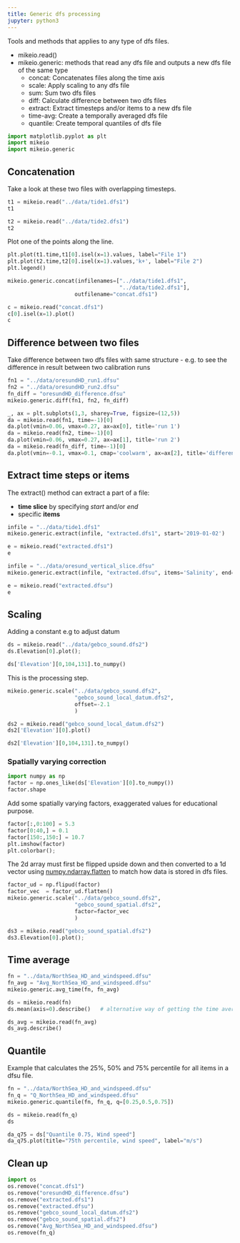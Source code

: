 ```yaml
---
title: Generic dfs processing
jupyter: python3
---
```


Tools and methods that applies to any type of dfs files. 

* mikeio.read()
* mikeio.generic: methods that read any dfs file and outputs a new dfs file of the same type
   - concat: Concatenates files along the time axis  
   - scale: Apply scaling to any dfs file
   - sum: Sum two dfs files 
   - diff: Calculate difference between two dfs files
   - extract: Extract timesteps and/or items to a new dfs file
   - time-avg: Create a temporally averaged dfs file
   - quantile: Create temporal quantiles of dfs file


```python
import matplotlib.pyplot as plt
import mikeio
import mikeio.generic
```

## Concatenation

Take a look at these two files with overlapping timesteps.

```python
t1 = mikeio.read("../data/tide1.dfs1")
t1
```

```python
t2 = mikeio.read("../data/tide2.dfs1")
t2
```

Plot one of the points along the line.

```python
plt.plot(t1.time,t1[0].isel(x=1).values, label="File 1")
plt.plot(t2.time,t2[0].isel(x=1).values,'k+', label="File 2")
plt.legend()
```

```python
mikeio.generic.concat(infilenames=["../data/tide1.dfs1",
                                   "../data/tide2.dfs1"],
                     outfilename="concat.dfs1")
```

```python
c = mikeio.read("concat.dfs1")
c[0].isel(x=1).plot()
c
```

## Difference between two files

Take difference between two dfs files with same structure - e.g. to see the difference in result between two calibration runs

```python
fn1 = "../data/oresundHD_run1.dfsu"
fn2 = "../data/oresundHD_run2.dfsu"
fn_diff = "oresundHD_difference.dfsu"
mikeio.generic.diff(fn1, fn2, fn_diff)
```

```python
_, ax = plt.subplots(1,3, sharey=True, figsize=(12,5))
da = mikeio.read(fn1, time=-1)[0]
da.plot(vmin=0.06, vmax=0.27, ax=ax[0], title='run 1')
da = mikeio.read(fn2, time=-1)[0]
da.plot(vmin=0.06, vmax=0.27, ax=ax[1], title='run 2')
da = mikeio.read(fn_diff, time=-1)[0]
da.plot(vmin=-0.1, vmax=0.1, cmap='coolwarm', ax=ax[2], title='difference');
```

## Extract time steps or items

The extract() method can extract a part of a file:

* **time slice** by specifying *start* and/or *end*
* specific **items**

```python
infile = "../data/tide1.dfs1"
mikeio.generic.extract(infile, "extracted.dfs1", start='2019-01-02')
```

```python
e = mikeio.read("extracted.dfs1")
e
```

```python
infile = "../data/oresund_vertical_slice.dfsu"
mikeio.generic.extract(infile, "extracted.dfsu", items='Salinity', end=-2)
```

```python
e = mikeio.read("extracted.dfsu")
e
```

## Scaling

Adding a constant e.g to adjust datum

```python
ds = mikeio.read("../data/gebco_sound.dfs2")
ds.Elevation[0].plot();
```

```python
ds['Elevation'][0,104,131].to_numpy()
```

This is the processing step.

```python
mikeio.generic.scale("../data/gebco_sound.dfs2", 
                     "gebco_sound_local_datum.dfs2",
                     offset=-2.1
                     )
```

```python
ds2 = mikeio.read("gebco_sound_local_datum.dfs2")
ds2['Elevation'][0].plot()
```

```python
ds2['Elevation'][0,104,131].to_numpy()
```

### Spatially varying correction

```python
import numpy as np
factor = np.ones_like(ds['Elevation'][0].to_numpy())
factor.shape
```

Add some spatially varying factors, exaggerated values for educational purpose.

```python
factor[:,0:100] = 5.3
factor[0:40,] = 0.1
factor[150:,150:] = 10.7
plt.imshow(factor)
plt.colorbar();
```

The 2d array must first be flipped upside down and then converted to a 1d vector using [numpy.ndarray.flatten](https://numpy.org/doc/stable/reference/generated/numpy.ndarray.flatten.html) to match how data is stored in dfs files.

```python
factor_ud = np.flipud(factor)
factor_vec  = factor_ud.flatten()
mikeio.generic.scale("../data/gebco_sound.dfs2", 
                     "gebco_sound_spatial.dfs2",
                     factor=factor_vec
                     )
```

```python
ds3 = mikeio.read("gebco_sound_spatial.dfs2")
ds3.Elevation[0].plot();
```

## Time average

```python
fn = "../data/NorthSea_HD_and_windspeed.dfsu"
fn_avg = "Avg_NorthSea_HD_and_windspeed.dfsu"
mikeio.generic.avg_time(fn, fn_avg)
```

```python
ds = mikeio.read(fn)
ds.mean(axis=0).describe()   # alternative way of getting the time average
```

```python
ds_avg = mikeio.read(fn_avg)
ds_avg.describe()
```

## Quantile

Example that calculates the 25%, 50% and 75% percentile for all items in a dfsu file.

```python
fn = "../data/NorthSea_HD_and_windspeed.dfsu"
fn_q = "Q_NorthSea_HD_and_windspeed.dfsu"
mikeio.generic.quantile(fn, fn_q, q=[0.25,0.5,0.75])
```

```python
ds = mikeio.read(fn_q)
ds
```

```python
da_q75 = ds["Quantile 0.75, Wind speed"]
da_q75.plot(title="75th percentile, wind speed", label="m/s")
```

## Clean up

```python
import os
os.remove("concat.dfs1")
os.remove("oresundHD_difference.dfsu")
os.remove("extracted.dfs1")
os.remove("extracted.dfsu")
os.remove("gebco_sound_local_datum.dfs2")
os.remove("gebco_sound_spatial.dfs2")
os.remove("Avg_NorthSea_HD_and_windspeed.dfsu")
os.remove(fn_q)
```

